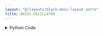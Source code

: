 ```yaml
---
layout: "@/layouts/block-docs-layout.astro"
title: BASIC_OSCILLATOR
---
```



<PythonDocsDisplay docstring={docstring} />
<AppDisplay app={app} />

<details>
<summary>Python Code</summary>
```python
import numpy as np
from flojoy import flojoy, OrderedPair
from scipy import signal
from typing import Literal


@flojoy
def BASIC_OSCILLATOR(
    sample_rate: int = 100,
    time: int = 10,
    waveform: Literal["sine", "square", "triangle", "sawtooth"] = "sine",
    amplitude: float = 1,
    frequency: float = 1,
    offset: float = 0,
    phase: float = 0,
) -> OrderedPair:
    """The BASIC_OSCILLATOR node is a combination of the LINSPACE and SINE nodes.

    It offers a more straightforward way to generate signals, with sample rate and the time in seconds as parameters, along with all the parameters in the SINE node.

    Parameters
    ----------
    sample_rate : float
        The number of samples that are taken in a second.
    time : float
        The total amount of time of the signal.
    waveform : select
        The waveform type of the wave.
    amplitude : float
        The amplitude of the wave.
    frequency : float
        The wave frequency in radians/2pi.
    offset : float
        The y axis offset of the function.
    phase : float
        The x axis offset of the function.

    Returns
    -------
    OrderedPair
        x: time domain
        y: generated signal
    """

    samples = sample_rate * time
    x = np.linspace(0, time, samples)

    if waveform == "sine":
        y = offset + amplitude * np.sin(2 * np.pi * frequency * x + phase)
    elif waveform == "square":
        y = offset + amplitude * signal.square(2 * np.pi * frequency * x + phase)
    elif waveform == "triangle":
        y = offset + amplitude * signal.sawtooth(2 * np.pi * frequency * x + phase, 0.5)
    else:  # Sawtooth
        y = offset + amplitude * signal.sawtooth(2 * np.pi * frequency * x + phase)

    return OrderedPair(x=x, y=y)

```
[Find this Flojoy Block on GitHub](https://github.com/flojoy-ai/blocks/blob/main/blocks/GENERATORS/SIMULATIONS/BASIC_OSCILLATOR/BASIC_OSCILLATOR.py)
</details>


## Example
